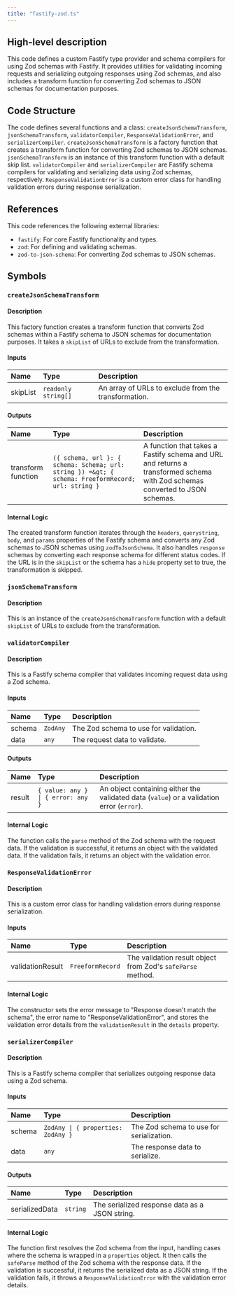 ```yaml
---
title: "fastify-zod.ts"
---
```


## High-level description
This code defines a custom Fastify type provider and schema compilers for using Zod schemas with Fastify. It provides utilities for validating incoming requests and serializing outgoing responses using Zod schemas, and also includes a transform function for converting Zod schemas to JSON schemas for documentation purposes.

## Code Structure
The code defines several functions and a class: `createJsonSchemaTransform`, `jsonSchemaTransform`, `validatorCompiler`, `ResponseValidationError`, and `serializerCompiler`. `createJsonSchemaTransform` is a factory function that creates a transform function for converting Zod schemas to JSON schemas. `jsonSchemaTransform` is an instance of this transform function with a default skip list. `validatorCompiler` and `serializerCompiler` are Fastify schema compilers for validating and serializing data using Zod schemas, respectively. `ResponseValidationError` is a custom error class for handling validation errors during response serialization.

## References
This code references the following external libraries:
- `fastify`: For core Fastify functionality and types.
- `zod`: For defining and validating schemas.
- `zod-to-json-schema`: For converting Zod schemas to JSON schemas.

## Symbols

### `createJsonSchemaTransform`
#### Description
This factory function creates a transform function that converts Zod schemas within a Fastify schema to JSON schemas for documentation purposes. It takes a `skipList` of URLs to exclude from the transformation.

#### Inputs
| Name | Type | Description |
|:-----|:-----|:------------|
| skipList | `readonly string[]` | An array of URLs to exclude from the transformation. |

#### Outputs
| Name | Type | Description |
|:-----|:-----|:------------|
| transform function | `({ schema, url }: { schema: Schema; url: string }) =&gt; { schema: FreeformRecord; url: string }` | A function that takes a Fastify schema and URL and returns a transformed schema with Zod schemas converted to JSON schemas. |

#### Internal Logic
The created transform function iterates through the `headers`, `querystring`, `body`, and `params` properties of the Fastify schema and converts any Zod schemas to JSON schemas using `zodToJsonSchema`. It also handles `response` schemas by converting each response schema for different status codes. If the URL is in the `skipList` or the schema has a `hide` property set to true, the transformation is skipped.

### `jsonSchemaTransform`
#### Description
This is an instance of the `createJsonSchemaTransform` function with a default `skipList` of URLs to exclude from the transformation.

### `validatorCompiler`
#### Description
This is a Fastify schema compiler that validates incoming request data using a Zod schema.

#### Inputs
| Name | Type | Description |
|:-----|:-----|:------------|
| schema | `ZodAny` | The Zod schema to use for validation. |
| data | `any` | The request data to validate. |

#### Outputs
| Name | Type | Description |
|:-----|:-----|:------------|
| result | `{ value: any } \| { error: any }` | An object containing either the validated data (`value`) or a validation error (`error`). |

#### Internal Logic
The function calls the `parse` method of the Zod schema with the request data. If the validation is successful, it returns an object with the validated data. If the validation fails, it returns an object with the validation error.

### `ResponseValidationError`
#### Description
This is a custom error class for handling validation errors during response serialization.

#### Inputs
| Name | Type | Description |
|:-----|:-----|:------------|
| validationResult | `FreeformRecord` | The validation result object from Zod's `safeParse` method. |

#### Internal Logic
The constructor sets the error message to "Response doesn't match the schema", the error name to "ResponseValidationError", and stores the validation error details from the `validationResult` in the `details` property.

### `serializerCompiler`
#### Description
This is a Fastify schema compiler that serializes outgoing response data using a Zod schema.

#### Inputs
| Name | Type | Description |
|:-----|:-----|:------------|
| schema | `ZodAny \| { properties: ZodAny }` | The Zod schema to use for serialization. |
| data | `any` | The response data to serialize. |

#### Outputs
| Name | Type | Description |
|:-----|:-----|:------------|
| serializedData | `string` | The serialized response data as a JSON string. |

#### Internal Logic
The function first resolves the Zod schema from the input, handling cases where the schema is wrapped in a `properties` object. It then calls the `safeParse` method of the Zod schema with the response data. If the validation is successful, it returns the serialized data as a JSON string. If the validation fails, it throws a `ResponseValidationError` with the validation error details.
